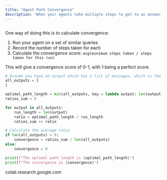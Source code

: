 ```yaml
---
title: "Agent Path Convergence"
description: "When your agents take multiple steps to get to an answer or resolution, it's important to evaluate the pathway it took to get there. You want most of your runs to be consistent and not take unnecessarily frivolous or wrong actions."
---
```



<Frame>
  <img src="/images/image-17.png" alt="" />
</Frame>

One way of doing this is to calculate convergence:

1. Run your agent on a set of similar queries
2. Record the number of steps taken for each
3. Calculate the convergence score: `avg(minimum steps taken / steps taken for this run)`

This will give a convergence score of 0-1, with 1 being a perfect score.

```python expandable
# Assume you have an output which has a list of messages, which is the path taken
all_outputs = [
]

optimal_path_length = min(all_outputs, key = lambda output: len(output))
ratios_sum = 0

for output in all_outputs:
    run_length = len(output)
    ratio = optimal_path_length / run_length
    ratios_sum += ratio

# Calculate the average ratio
if len(all_outputs) > 0:
    convergence = ratios_sum / len(all_outputs)
else:
    convergence = 0

print(f"The optimal path length is {optimal_path_length}")
print(f"The convergence is {convergence}")
```

<Card title="Google Colab" href="https://colab.research.google.com/github/Arize-ai/phoenix/blob/main/tutorials/evals/evaluate_agent.ipynb" icon="/images/image-10.png" horizontal >
colab.research.google.com
</Card>
